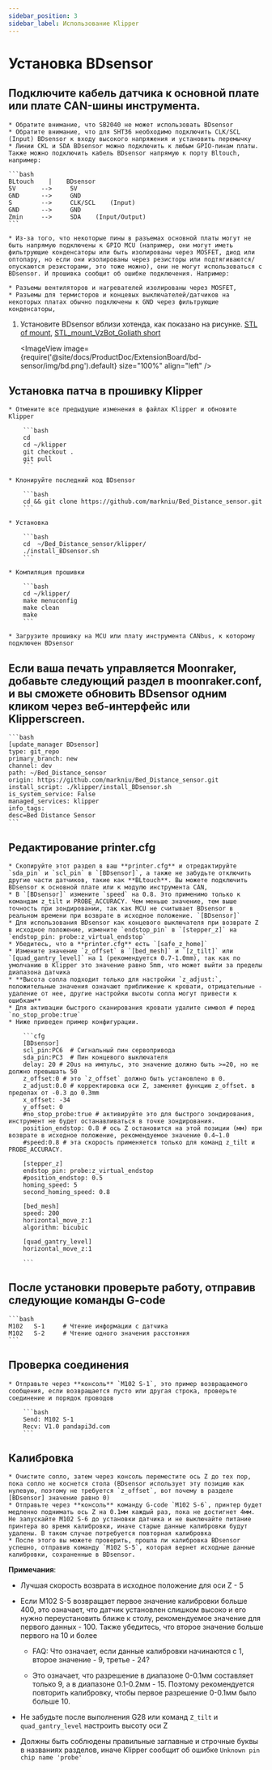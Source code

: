 ```yaml
---
sidebar_position: 3
sidebar_label: Использование Klipper
---
```






# Установка **BDsensor**

## Подключите кабель датчика к основной плате или плате CAN-шины инструмента.

    * Обратите внимание, что SB2040 не может использовать BDsensor
    * Обратите внимание, что для SHT36 необходимо подключить CLK/SCL (Input) BDsensor к входу высокого напряжения и установить перемычку
    * Линии CKL и SDA BDsensor можно подключить к любым GPIO-пинам платы. Также можно подключить кабель BDsensor напрямую к порту Bltouch, например:

    ```bash
    BLtouch    |    BDsensor
    5V       -->     5V
    GND      -->     GND
    S        -->     CLK/SCL    (Input)
    GND      -->     GND
    Zmin     -->     SDA    (Input/Output) 
    ```

    * Из-за того, что некоторые пины в разъемах основной платы могут не быть напрямую подключены к GPIO MCU (например, они могут иметь фильтрующие конденсаторы или быть изолированы через MOSFET, диод или оптопару, но если они изолированы через резисторы или подтягиваются/опускаются резисторами, это тоже можно), они не могут использоваться с BDsensor. И прошивка сообщит об ошибке подключения. Например:

    * Разъемы вентиляторов и нагревателей изолированы через MOSFET,
    * Разъемы для термисторов и концевых выключателей/датчиков на некоторых платах обычно подключены к GND через фильтрующие конденсаторы,

1. Установите BDsensor вблизи хотенда, как показано на рисунке. [STL of mount](https://www.thingiverse.com/thing:6098131), [STL_mount_VzBot_Goliath short](https://discord.com/channels/829828765512106054/1163237892957671424)

    <ImageView image={require('@site/docs/ProductDoc/ExtensionBoard/bd-sensor/img/bd.png').default} size="100%" align="left" />


## Установка патча в прошивку Klipper

    * Отмените все предыдущие изменения в файлах Klipper и обновите Klipper

        ```bash
        cd
        cd ~/klipper
        git checkout .
        git pull
        ```

    * Клонируйте последний код BDsensor

        ```bash
        cd && git clone https://github.com/markniu/Bed_Distance_sensor.git
        ```

    * Установка

        ```bash
        cd  ~/Bed_Distance_sensor/klipper/
        ./install_BDsensor.sh
        ```

    * Компиляция прошивки

        ```bash
        cd ~/klipper/
        make menuconfig
        make clean
        make
        ```

    * Загрузите прошивку на MCU или плату инструмента CANbus, к которому подключен BDsensor

## Если ваша печать управляется Moonraker, добавьте следующий раздел в moonraker.conf, и вы сможете обновить BDsensor одним кликом через веб-интерфейс или Klipperscreen.

    ```bash
    [update_manager BDsensor]
    type: git_repo
    primary_branch: new
    channel: dev
    path: ~/Bed_Distance_sensor
    origin: https://github.com/markniu/Bed_Distance_sensor.git
    install_script: ./klipper/install_BDsensor.sh
    is_system_service: False
    managed_services: klipper
    info_tags:
    desc=Bed Distance Sensor
    ```

## Редактирование printer.cfg

    * Скопируйте этот раздел в ваш **printer.cfg** и отредактируйте `sda_pin` и `scl_pin` в `[BDsensor]`, а также не забудьте отключить другие части датчиков, такие как **BLtouch**. Вы можете подключить BDsensor к основной плате или к модулю инструмента CAN,
    * В `[BDsensor]` измените `speed` на 0.8. Это применимо только к командам z_tilt и PROBE_ACCURACY. Чем меньше значение, тем выше точность при зондировании, так как MCU не считывает BDsensor в реальном времени при возврате в исходное положение. `[BDsensor]`
    * Для использования BDsensor как концевого выключателя при возврате Z в исходное положение, измените `endstop_pin` в `[stepper_z]` на `endstop_pin: probe:z_virtual_endstop`
    * Убедитесь, что в **printer.cfg** есть `[safe_z_home]` 
    * Измените значение `z_offset` в `[bed_mesh]` и `[z_tilt]` или `[quad_gantry_level]` на 1 (рекомендуется 0.7-1.0mm), так как по умолчанию в Klipper это значение равно 5mm, что может выйти за пределы диапазона датчика
    * **Высота сопла подходит только для настройки `z_adjust:`, положительные значения означают приближение к кровати, отрицательные - удаление от нее, другие настройки высоты сопла могут привести к ошибкам**
    * Для активации быстрого сканирования кровати удалите символ # перед `no_stop_probe:true`
    * Ниже приведен пример конфигурации.

        ```cfg
        [BDsensor] 
        scl_pin:PC6  # Сигнальный пин сервопривода
        sda_pin:PC3  # Пин концевого выключателя
        delay: 20 # 20us на импульс, это значение должно быть >=20, но не должно превышать 50
        z_offset:0 # это `z_offset` должно быть установлено в 0. 
        z_adjust:0.0 # корректировка оси Z, заменяет функцию z_offset. в пределах от -0.3 до 0.3mm
        x_offset: -34
        y_offset: 0
        #no_stop_probe:true # активируйте это для быстрого зондирования, инструмент не будет останавливаться в точке зондирования.
        position_endstop: 0.8 # ось Z остановится на этой позиции (мм) при возврате в исходное положение, рекомендуемое значение 0.4~1.0
        #speed:0.8 # эта скорость применяется только для команд z_tilt и PROBE_ACCURACY.

        [stepper_z]
        endstop_pin: probe:z_virtual_endstop 
        #position_endstop: 0.5
        homing_speed: 5
        second_homing_speed: 0.8

        [bed_mesh]
        speed: 200
        horizontal_move_z:1
        algorithm: bicubic

        [quad_gantry_level]
        horizontal_move_z:1

        ```

## После установки проверьте работу, отправив следующие команды G-code

    ```bash
    M102   S-1     # Чтение информации с датчика
    M102   S-2     # Чтение одного значения расстояния
    ```

## Проверка соединения

    * Отправьте через **консоль** `M102 S-1`, это пример возвращаемого сообщения, если возвращается пусто или другая строка, проверьте соединение и порядок проводов

        ```bash
        Send: M102 S-1
        Recv: V1.0 pandapi3d.com
        ```

## Калибровка

    * Очистите сопло, затем через консоль переместите ось Z до тех пор, пока сопло не коснется стола (BDsensor использует эту позицию как нулевую, поэтому не требуется `z_offset`, вот почему в разделе [BDsensor] значение равно 0)
    * Отправьте через **консоль** команду G-code `M102 S-6`, принтер будет медленно поднимать ось Z на 0.1мм каждый раз, пока не достигнет 4мм. Не запускайте M102 S-6 до установки датчика и не выключайте питание принтера во время калибровки, иначе старые данные калибровки будут удалены. В таком случае потребуется повторная калибровка
    * После этого вы можете проверить, прошла ли калибровка BDsensor успешно, отправив команду `M102 S-5`, которая вернет исходные данные калибровки, сохраненные в BDsensor.

**Примечания**:

* Лучшая скорость возврата в исходное положение для оси Z - 5

* Если M102 S-5 возвращает первое значение калибровки больше 400, это означает, что датчик установлен слишком высоко и его нужно переустановить ближе к столу, рекомендуемое значение для первого данных - 100. Также убедитесь, что второе значение больше первого на 10 и более

  * FAQ: Что означает, если данные калибровки начинаются с 1, второе значение - 9, третье - 24?

  * Это означает, что разрешение в диапазоне 0-0.1мм составляет только 9, а в диапазоне 0.1-0.2мм - 15. Поэтому рекомендуется повторить калибровку, чтобы первое разрешение 0-0.1мм было больше 10.

* Не забудьте после выполнения G28 или команд `Z_tilt` и `quad_gantry_level` настроить высоту оси Z

* Должны быть соблюдены правильные заглавные и строчные буквы в названиях разделов, иначе Klipper сообщит об ошибке `Unknown pin chip name 'probe'`
